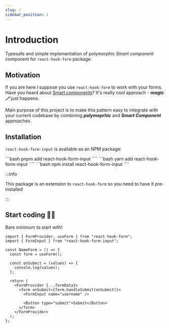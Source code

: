 ```yaml
---
slug: /
sidebar_position: 1
---
```



# Introduction

Typesafe and simple implementation of polymorphic _Smart component_ component for `react-hook-form` package.

## Motivation

If you are here I suppose you use `react-hook-form` to work with your forms. Have you heard about [Smart components](https://react-hook-form.com/advanced-usage#SmartFormComponent)? It's really cool approach - **_magic 🪄_** just happens.

Main purpose of this project is to make this pattern easy to integrate with your current codebase by combining **_polymoprhic_** and **_Smart Component_** approaches.

## Installation

`react-hook-form-input` is available as an NPM package:

<Tabs className="tabs">
<TabItem value="pnpm">
```bash
pnpm add react-hook-form-input
````
</TabItem>
<TabItem value="yarn">
```bash
yarn add react-hook-form-input
````
</TabItem>
<TabItem value="npm">
```bash
npm install react-hook-form-input
````
</TabItem>

</Tabs>

:::info

This package is an extension to `react-hook-form` so you need to have it pre-installed

:::

## Start coding 👨‍💻

Bare minimum to start with!

```tsx
import { FormProvider, useForm } from "react-hook-form";
import { FormInput } from "react-hook-form-input";

const NameForm = () => {
  const form = useForm();

  const onSubmit = (values) => {
    console.log(values);
  };

  return (
    <FormProvider {...formData}>
      <form onSubmit={form.handleSubmit(onSubmit)}>
        <FormInput name="username" />

        <Button type="submit">Submit</Button>
      </form>
    </FormProvider>
  );
};
```
